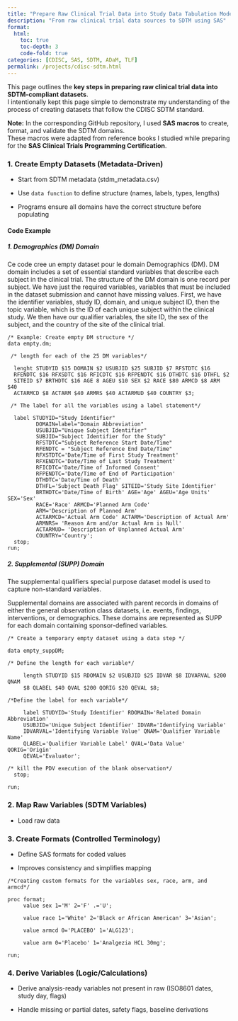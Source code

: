```yaml
---
title: "Prepare Raw Clinical Trial Data into Study Data Tabulation Model (SDTM)-compliant datasets"
description: "From raw clinical trial data sources to SDTM using SAS"
format:
  html:
    toc: true
    toc-depth: 3
    code-fold: true
categories: [CDISC, SAS, SDTM, ADaM, TLF]
permalink: /projects/cdisc-sdtm.html
---
```


This page outlines the **key steps in preparing raw clinical trial data into SDTM-compliant datasets**.\
I intentionally kept this page simple to demonstrate my understanding of the process of creating datasets that follow the CDISC SDTM standard.

:::{.callout-important}

**Note:** In the corresponding GitHub repository, I used **SAS macros** to create, format, and validate the SDTM domains.\
These macros were adapted from reference books I studied while preparing for the **SAS Clinical Trials Programming Certification**.

:::

### 1. Create Empty Datasets (Metadata-Driven)

-   Start from SDTM metadata (stdm_metadata.csv)

-   Use `data function` to define structure (names, labels, types, lengths)

-   Programs ensure all domains have the correct structure before populating

#### Code Example

##### 1. Demographics (DM) Domain

Ce code cree un empty dataset pour le domain Demographics (DM). DM domain includes a set of essential standard variables that describe each subject in the clinical trial. The structure of the DM domain is one record per subject. We have just the required variables, variables that must be included in the dataset submission and cannot have missing values. First, we have the identifier variables, study ID, domain, and unique subject ID, then the topic variable, which is the ID of each unique subject within the clinical study. We then have our qualifier variables, the site ID, the sex of the subject, and the country of the site of the clinical trial.

``` sas
/* Example: Create empty DM structure */
data empty.dm;

 /* length for each of the 25 DM variables*/
 
  lenght STUDYID $15 DOMAIN $2 USUBJID $25 SUBJID $7 RFSTDTC $16
  RFENDTC $16 RFXSDTC $16 RFICDTC $16 RFPENDTC $16 DTHDTC $16 DTHFL $2
  SITEID $7 BRTHDTC $16 AGE 8 AGEU $10 SEX $2 RACE $80 ARMCD $8 ARM $40
  ACTARMCD $8 ACTARM $40 ARMRS $40 ACTARMUD $40 COUNTRY $3;
  
 /* The label for all the variables using a label statement*/
  
  label STUDYID="Study Identifier"
         DOMAIN=label="Domain Abbreviation"
         USUBJID="Unique Subject Identifier"
         SUBJID="Subject Identifier for the Study"
         RFSTDTC="Subject Reference Start Date/Time"
         RFENDTC = "Subject Reference End Date/Time"
         RFXSTDTC='Date/Time of First Study Treatment'
         RFXENDTC='Date/Time of Last Study Treatment'
         RFICDTC='Date/Time of Informed Consent'
         RFPENDTC='Date/Time of End of Participation'
         DTHDTC='Date/Time of Death'
         DTHFL='Subject Death Flag' SITEID='Study Site Identifier'
         BRTHDTC='Date/Time of Birth' AGE='Age' AGEU='Age Units' SEX='Sex'
         RACE='Race' ARMCD='Planned Arm Code'
         ARM='Description of Planned Arm'
         ACTARMCD='Actual Arm Code' ACTARM='Description of Actual Arm'
         ARMNRS= 'Reason Arm and/or Actual Arm is Null'
         ACTARMUD= 'Description of Unplanned Actual Arm'
         COUNTRY='Country';
  stop;
run;
```

##### 2. Supplemental (SUPP) Domain

The supplemental qualifiers special purpose dataset model is used to capture non-standard variables.

Supplemental domains are associated with parent records in domains of either the general observation class datasets, i.e. events, findings, interventions, or demographics. These domains are represented as SUPP for each domain containing sponsor-defined variables.

``` SAS
/* Create a temporary empty dataset using a data step */

data empty_suppDM;

/* Define the length for each variable*/

     length STUDYID $15 RDOMAIN $2 USUBJID $25 IDVAR $8 IDVARVAL $200 QNAM
     $8 QLABEL $40 QVAL $200 QORIG $20 QEVAL $8;
     
/*Define the label for each variable*/

     label STUDYID='Study Identifier' RDOMAIN='Related Domain Abbreviation'
     USUBJID='Unique Subject Identifier' IDVAR='Identifying Variable'
     IDVARVAL='Identifying Variable Value' QNAM='Qualifier Variable Name'
     QLABEL='Qualifier Variable Label' QVAL='Data Value' QORIG='Origin'
     QEVAL='Evaluator';
     
/* kill the PDV execution of the blank observation*/   
  stop;
  
run;
```

### 2. Map Raw Variables (SDTM Variables)

-   Load raw data

### 3. Create Formats (Controlled Terminology)

-   Define SAS formats for coded values

-   Improves consistency and simplifies mapping

``` sas
/*Creating custom formats for the variables sex, race, arm, and armcd*/

proc format;
     value sex 1='M' 2='F' .='U';

     value race 1='White' 2='Black or African American' 3='Asian';

     value armcd 0='PLACEBO' 1='ALG123';

     value arm 0='Placebo' 1='Analgezia HCL 30mg';

run;
```

### 4. Derive Variables (Logic/Calculations)

-   Derive analysis-ready variables not present in raw (ISO8601 dates, study day, flags)

-   Handle missing or partial dates, safety flags, baseline derivations
